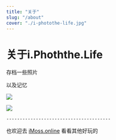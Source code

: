 ```yaml
---
title: "关于"
slug: "/about"
cover: "./i-photothe-life.jpg"
---
```


# 关于i.Phoththe.Life

存档一些照片

以及记忆

![](https://images.unsplash.com/photo-1556740758-90de374c12ad?ixlib=rb-1.2.1&ixid=eyJhcHBfaWQiOjEyMDd9&auto=format&fit=crop&w=1000&q=80)


![](https://photo.bolebook.com/i-photothe-life.jpg?&auto=format&fit=crop&w=1000&q=80)


    ---------------------------------------


也欢迎去 [iMoss.online](https://imoss.online "iMoss.online") 看看其他好玩的


